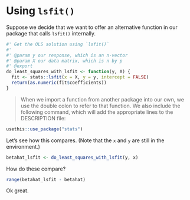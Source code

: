 # Using `lsfit()`

Suppose we decide that we want to offer an alternative function in our package that calls `lsfit()` internally.

```r
#' Get the OLS solution using `lsfit()`
#' 
#' @param y our response, which is an n-vector
#' @param X our data matrix, which is n by p
#' @export
do_least_squares_with_lsfit <- function(y, X) {
  fit <- stats::lsfit(x = X, y = y, intercept = FALSE)
  return(as.numeric(fit$coefficients))
}
```

> When we import a function from another package into our own, we use the double colon to refer to that function.  We also include the following command, which will add the appropriate lines to the DESCRIPTION file:

```r
usethis::use_package("stats")
```

Let's see how this compares. (Note that the `x` and `y` are still in the environment.)

```r
betahat_lsfit <- do_least_squares_with_lsfit(y, x)
```

How do these compare?

```r
range(betahat_lsfit - betahat)
```

Ok great.